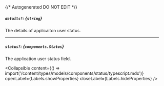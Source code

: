 {/* Autogenerated DO NOT EDIT  */}

##### `details?`: *{`string`}*
The details of applicaiton user status.

---
##### `status?`: *{`components.Status`}*
The application user status field.

<Collapsible content={() => import('/content/types/models/components/status/typescript.mdx')} openLabel={Labels.showProperties} closeLabel={Labels.hideProperties} />



